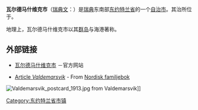 {{Infobox Kommun|
fullname=Valdemarsviks kommun|
coatofarms=[[Image:Valdemarsvik_vapen.svg|100px]]|
county=[[东约特兰省|东约特兰省]]|
province=[[东约特兰|东约特兰]]和[[斯莫兰|斯莫兰]]|
capital={{link-en|瓦尔德马什维克|Valdemarsvik}}|
map=[[Image:Valdemarsvik_Municipality_in_Östergötland_County.png|200px]]|
arearank=第143名|
area=781.69|
arealand=739.00|
populationrank=第243名|
population=8,038|
densityrank=第230名|
populationdensity=10.9|
website=http://www.valdemarsvik.se/|
footnotes=面积与人口统计数据来自[[瑞典统计局|瑞典统计局]]，截至2006年12月31日}}

'''瓦尔德马什维克市'''（[[瑞典文|瑞典文]]：{{lang|sv|''Valdemarsviks kommun''}}）是[[瑞典|瑞典]]东南部[[东约特兰省|东约特兰省]]的一个[[瑞典自治市|自治市]]。其治所位于{{link-en|瓦尔德马什维克|Valdemarsvik}}。

地理上，瓦尔德马什维克市以其[[群岛|群岛]]与海港著称。

==外部链接==
*{{sv}}[http://www.valdemarsvik.se/ 瓦尔德马什维克市] {{Wayback|url=http://www.valdemarsvik.se/ |date=20210421233450 }}－官方网站
*{{sv}}[http://runeberg.org/nfck/0215.html Article ''Valdemarsvik''] {{Wayback|url=http://runeberg.org/nfck/0215.html |date=20201031201415 }} - From [[Nordisk_familjebok|Nordisk familjebok]]

[[Image:Valdemarsvik_postcard_1913.jpg|thumb]] from Valdemarsvik]]

{{Östergötland County}}
{{Localities in Valdemarsvik Municipality}}

[[Category:东约特兰省市镇|Category:东约特兰省市镇]]